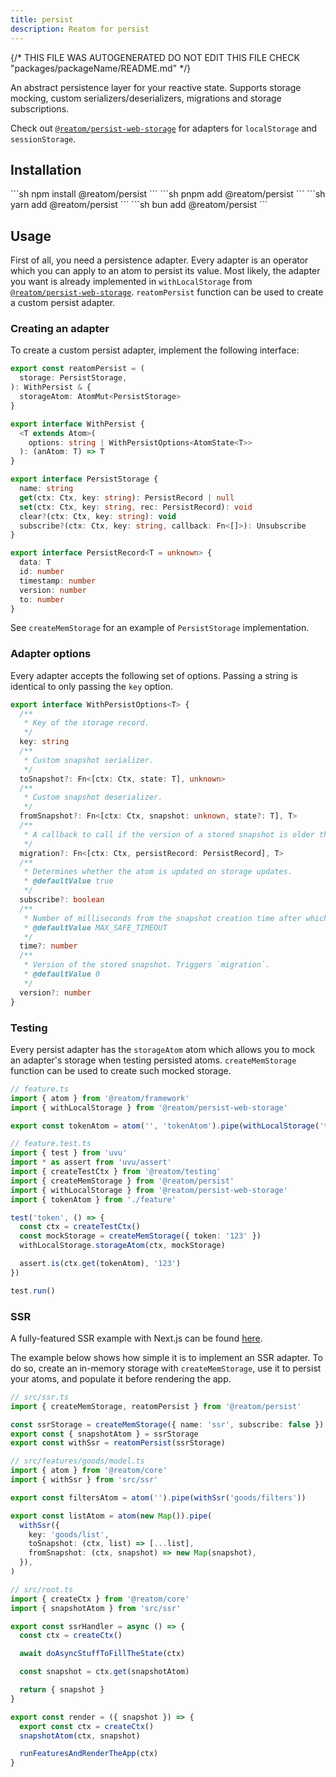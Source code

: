 ```yaml
---
title: persist
description: Reatom for persist
---
```


{/* THIS FILE WAS AUTOGENERATED
DO NOT EDIT THIS FILE 
CHECK "packages/packageName/README.md" */}



An abstract persistence layer for your reactive state. Supports storage mocking, custom serializers/deserializers, migrations and storage subscriptions.

Check out [`@reatom/persist-web-storage`](/package/persist-web-storage) for adapters for `localStorage` and `sessionStorage`.

## Installation

<Tabs>
<TabItem label="npm">
  ```sh
npm install @reatom/persist
  ```
</TabItem>
<TabItem label="pnpm">
  ```sh
pnpm add @reatom/persist
  ```
</TabItem>
<TabItem label="yarn">
  ```sh
yarn add @reatom/persist
  ```
</TabItem>
<TabItem label="bun">
  ```sh
bun add @reatom/persist
  ```
</TabItem>
</Tabs>

## Usage

First of all, you need a persistence adapter. Every adapter is an operator which you can apply to an atom to persist its value. Most likely, the adapter you want is already implemented in `withLocalStorage` from [`@reatom/persist-web-storage`](/package/persist-web-storage). `reatomPersist` function can be used to create a custom persist adapter.

### Creating an adapter

To create a custom persist adapter, implement the following interface:

```ts
export const reatomPersist = (
  storage: PersistStorage,
): WithPersist & {
  storageAtom: AtomMut<PersistStorage>
}

export interface WithPersist {
  <T extends Atom>(
    options: string | WithPersistOptions<AtomState<T>>
  ): (anAtom: T) => T
}

export interface PersistStorage {
  name: string
  get(ctx: Ctx, key: string): PersistRecord | null
  set(ctx: Ctx, key: string, rec: PersistRecord): void
  clear?(ctx: Ctx, key: string): void
  subscribe?(ctx: Ctx, key: string, callback: Fn<[]>): Unsubscribe
}

export interface PersistRecord<T = unknown> {
  data: T
  id: number
  timestamp: number
  version: number
  to: number
}
```

See `createMemStorage` for an example of `PersistStorage` implementation.

### Adapter options

Every adapter accepts the following set of options. Passing a string is identical to only passing the `key` option.

```ts
export interface WithPersistOptions<T> {
  /**
   * Key of the storage record.
   */
  key: string
  /**
   * Custom snapshot serializer.
   */
  toSnapshot?: Fn<[ctx: Ctx, state: T], unknown>
  /**
   * Custom snapshot deserializer.
   */
  fromSnapshot?: Fn<[ctx: Ctx, snapshot: unknown, state?: T], T>
  /**
   * A callback to call if the version of a stored snapshot is older than `version` option.
   */
  migration?: Fn<[ctx: Ctx, persistRecord: PersistRecord], T>
  /**
   * Determines whether the atom is updated on storage updates.
   * @defaultValue true
   */
  subscribe?: boolean
  /**
   * Number of milliseconds from the snapshot creation time after which it will be deleted.
   * @defaultValue MAX_SAFE_TIMEOUT
   */
  time?: number
  /**
   * Version of the stored snapshot. Triggers `migration`.
   * @defaultValue 0
   */
  version?: number
}
```

### Testing

Every persist adapter has the `storageAtom` atom which allows you to mock an adapter's storage when testing persisted atoms. `createMemStorage` function can be used to create such mocked storage.

```ts
// feature.ts
import { atom } from '@reatom/framework'
import { withLocalStorage } from '@reatom/persist-web-storage'

export const tokenAtom = atom('', 'tokenAtom').pipe(withLocalStorage('token'))
```

```ts
// feature.test.ts
import { test } from 'uvu'
import * as assert from 'uvu/assert'
import { createTestCtx } from '@reatom/testing'
import { createMemStorage } from '@reatom/persist'
import { withLocalStorage } from '@reatom/persist-web-storage'
import { tokenAtom } from './feature'

test('token', () => {
  const ctx = createTestCtx()
  const mockStorage = createMemStorage({ token: '123' })
  withLocalStorage.storageAtom(ctx, mockStorage)

  assert.is(ctx.get(tokenAtom), '123')
})

test.run()
```

### SSR

A fully-featured SSR example with Next.js can be found [here](https://github.com/artalar/reatom-nextjs).

The example below shows how simple it is to implement an SSR adapter. To do so, create an in-memory storage with `createMemStorage`, use it to persist your atoms, and populate it before rendering the app.

```ts
// src/ssr.ts
import { createMemStorage, reatomPersist } from '@reatom/persist'

const ssrStorage = createMemStorage({ name: 'ssr', subscribe: false })
export const { snapshotAtom } = ssrStorage
export const withSsr = reatomPersist(ssrStorage)
```

```ts
// src/features/goods/model.ts
import { atom } from '@reatom/core'
import { withSsr } from 'src/ssr'

export const filtersAtom = atom('').pipe(withSsr('goods/filters'))

export const listAtom = atom(new Map()).pipe(
  withSsr({
    key: 'goods/list',
    toSnapshot: (ctx, list) => [...list],
    fromSnapshot: (ctx, snapshot) => new Map(snapshot),
  }),
)
```

```ts
// src/root.ts
import { createCtx } from '@reatom/core'
import { snapshotAtom } from 'src/ssr'

export const ssrHandler = async () => {
  const ctx = createCtx()

  await doAsyncStuffToFillTheState(ctx)

  const snapshot = ctx.get(snapshotAtom)

  return { snapshot }
}

export const render = ({ snapshot }) => {
  export const ctx = createCtx()
  snapshotAtom(ctx, snapshot)

  runFeaturesAndRenderTheApp(ctx)
}
```

